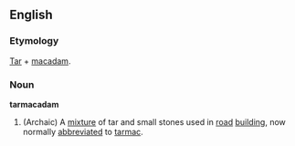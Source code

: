 ==English==
===Etymology===
[[Tar]] + [[macadam]].
===Noun===
'''tarmacadam'''
# (Archaic) A [[mixture]] of tar and small stones used in [[road]] [[building]], now  normally [[abbreviated]] to [[tarmac]].